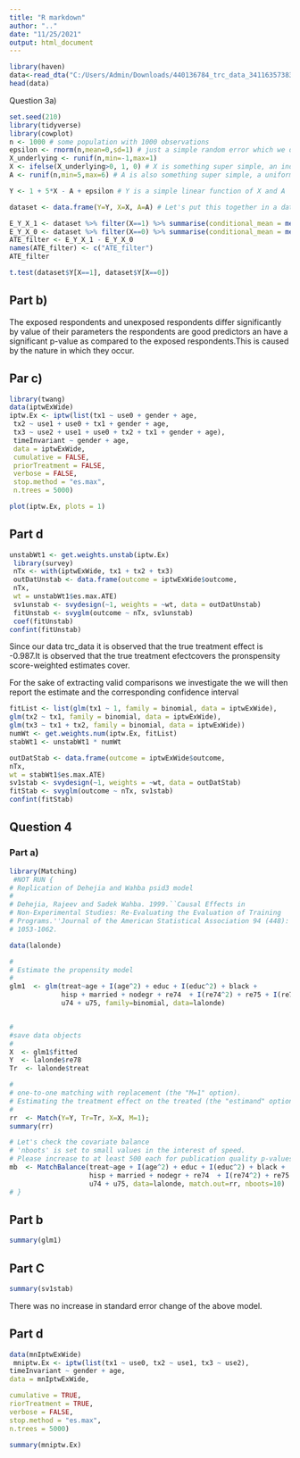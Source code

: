 ```yaml
---
title: "R markdown"
author: ".."
date: "11/25/2021"
output: html_document
---
```


```r
library(haven)
data<-read_dta("C:/Users/Admin/Downloads/440136784_trc_data_3411635738307577.dta")
head(data)
```

Question 3a)

```r
set.seed(210)
library(tidyverse)
library(cowplot)
n <- 1000 # some population with 1000 observations
epsilon <- rnorm(n,mean=0,sd=1) # just a simple random error which we don't observe
X_underlying <- runif(n,min=-1,max=1)
X <- ifelse(X_underlying>0, 1, 0) # X is something super simple, an indicator variable which is 1 if X_underlying is positive and 0 otherwise
A <- runif(n,min=5,max=6) # A is also something super simple, a uniform random variable living in [5,6]

Y <- 1 + 5*X - A + epsilon # Y is a simple linear function of X and A

dataset <- data.frame(Y=Y, X=X, A=A) # Let's put this together in a dataframe. We don't include epsilon since it's an unobserved random error term.
```

```r
E_Y_X_1 <- dataset %>% filter(X==1) %>% summarise(conditional_mean = mean(Y))
E_Y_X_0 <- dataset %>% filter(X==0) %>% summarise(conditional_mean = mean(Y))
ATE_filter <- E_Y_X_1 - E_Y_X_0
names(ATE_filter) <- c("ATE_filter")
ATE_filter
```

```r
t.test(dataset$Y[X==1], dataset$Y[X==0])
```

## Part b)

The exposed respondents and unexposed respondents differ significantly by value of their parameters the respondents are good predictors an have a significant p-value as compared to the exposed respondents.This is caused by the nature in which they occur.

## Par c)
```r
library(twang)
data(iptwExWide)
iptw.Ex <- iptw(list(tx1 ~ use0 + gender + age,
 tx2 ~ use1 + use0 + tx1 + gender + age,
 tx3 ~ use2 + use1 + use0 + tx2 + tx1 + gender + age),
 timeInvariant ~ gender + age,
 data = iptwExWide,
 cumulative = FALSE,
 priorTreatment = FALSE,
 verbose = FALSE,
 stop.method = "es.max",
 n.trees = 5000)
```

```r
plot(iptw.Ex, plots = 1)
```

## Part d

```r
unstabWt1 <- get.weights.unstab(iptw.Ex)
 library(survey)
 nTx <- with(iptwExWide, tx1 + tx2 + tx3)
 outDatUnstab <- data.frame(outcome = iptwExWide$outcome,
 nTx,
 wt = unstabWt1$es.max.ATE)
 sv1unstab <- svydesign(~1, weights = ~wt, data = outDatUnstab)
 fitUnstab <- svyglm(outcome ~ nTx, sv1unstab)
 coef(fitUnstab)
confint(fitUnstab)
```
Since our data trc_data it is observed that the true treatment effect is -0.987.It is observed that the true treatment efectcovers the pronspensity score-weighted estimates cover.

For the sake of extracting valid comparisons we investigate the we will then report the estimate and the corresponding confidence interval

```r
fitList <- list(glm(tx1 ~ 1, family = binomial, data = iptwExWide),
glm(tx2 ~ tx1, family = binomial, data = iptwExWide),
glm(tx3 ~ tx1 + tx2, family = binomial, data = iptwExWide))
numWt <- get.weights.num(iptw.Ex, fitList)
stabWt1 <- unstabWt1 * numWt

outDatStab <- data.frame(outcome = iptwExWide$outcome,
nTx,
wt = stabWt1$es.max.ATE)
sv1stab <- svydesign(~1, weights = ~wt, data = outDatStab)
fitStab <- svyglm(outcome ~ nTx, sv1stab)
confint(fitStab)
```

## Question 4 

### Part a)

```r
library(Matching)
 #NOT RUN {
# Replication of Dehejia and Wahba psid3 model
#
# Dehejia, Rajeev and Sadek Wahba. 1999.``Causal Effects in
# Non-Experimental Studies: Re-Evaluating the Evaluation of Training
# Programs.''Journal of the American Statistical Association 94 (448):
# 1053-1062.

data(lalonde)

#
# Estimate the propensity model
#
glm1  <- glm(treat~age + I(age^2) + educ + I(educ^2) + black +
             hisp + married + nodegr + re74  + I(re74^2) + re75 + I(re75^2) +
             u74 + u75, family=binomial, data=lalonde)


#
#save data objects
#
X  <- glm1$fitted
Y  <- lalonde$re78
Tr  <- lalonde$treat

#
# one-to-one matching with replacement (the "M=1" option).
# Estimating the treatment effect on the treated (the "estimand" option defaults to ATT).
#
rr  <- Match(Y=Y, Tr=Tr, X=X, M=1);
summary(rr)

# Let's check the covariate balance
# 'nboots' is set to small values in the interest of speed.
# Please increase to at least 500 each for publication quality p-values.
mb  <- MatchBalance(treat~age + I(age^2) + educ + I(educ^2) + black +
                    hisp + married + nodegr + re74  + I(re74^2) + re75 + I(re75^2) +
                    u74 + u75, data=lalonde, match.out=rr, nboots=10)
# }
```

## Part b

```r
summary(glm1)
```
## Part C

```r
summary(sv1stab)
```

There was no increase in standard error change of the above model.

## Part d

```r
data(mnIptwExWide)
 mniptw.Ex <- iptw(list(tx1 ~ use0, tx2 ~ use1, tx3 ~ use2),
timeInvariant ~ gender + age,
data = mnIptwExWide,

cumulative = TRUE,
riorTreatment = TRUE,
verbose = FALSE,
stop.method = "es.max",
n.trees = 5000)
```

```r
summary(mniptw.Ex)
```
